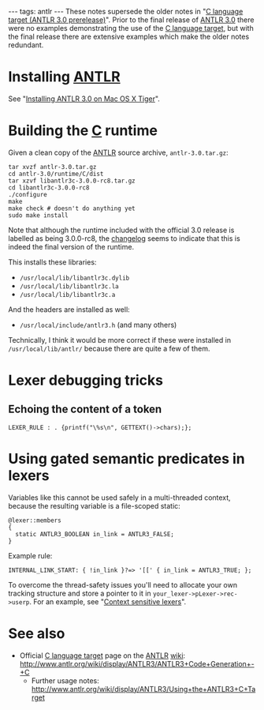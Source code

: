 ---
tags: antlr
---
These notes supersede the older notes in "[[C language target (ANTLR 3.0 prerelease)]]". Prior to the final release of [[ANTLR 3.0]] there were no examples demonstrating the use of the [[C language target]], but with the final release there are extensive examples which make the older notes redundant.

= Installing [[ANTLR]] =

See "[[Installing ANTLR 3.0 on Mac OS X Tiger]]".

= Building the [[C]] runtime =

Given a clean copy of the [[ANTLR]] source archive, <tt>antlr-3.0.tar.gz</tt>:

<pre>tar xvzf antlr-3.0.tar.gz 
cd antlr-3.0/runtime/C/dist
tar xzvf libantlr3c-3.0.0-rc8.tar.gz 
cd libantlr3c-3.0.0-rc8
./configure
make
make check # doesn't do anything yet
sudo make install</pre>

Note that although the runtime included with the official 3.0 release is labelled as being 3.0.0-rc8, the [http://fisheye2.cenqua.com/changelog/antlr/runtime/C/dist?cs=3721 changelog] seems to indicate that this is indeed the final version of the runtime.

This installs these libraries:

* <tt>/usr/local/lib/libantlr3c.dylib</tt>
* <tt>/usr/local/lib/libantlr3c.la</tt>
* <tt>/usr/local/lib/libantlr3c.a</tt>

And the headers are installed as well:

* <tt>/usr/local/include/antlr3.h</tt> (and many others)

Technically, I think it would be more correct if these were installed in <tt>/usr/local/lib/antlr/</tt> because there are quite a few of them.

= Lexer debugging tricks =

== Echoing the content of a token ==

<pre>LEXER_RULE : . {printf("\%s\n", GETTEXT()->chars);};</pre>

= Using gated semantic predicates in lexers =

Variables like this cannot be used safely in a multi-threaded context, because the resulting variable is a file-scoped static:

<pre>@lexer::members
{
  static ANTLR3_BOOLEAN in_link = ANTLR3_FALSE;
}</pre>

Example rule:

<pre>INTERNAL_LINK_START: { !in_link }?=> '[[' { in_link = ANTLR3_TRUE; };</pre>

To overcome the thread-safety issues you'll need to allocate your own tracking structure and store a pointer to it in <tt>your_lexer->pLexer->rec->userp</tt>. For an example, see "[[Context sensitive lexers]]".

= See also =

* Official [[C language target]] page on the [[ANTLR]] [[wiki]]: http://www.antlr.org/wiki/display/ANTLR3/ANTLR3+Code+Generation+-+C
** Further usage notes: http://www.antlr.org/wiki/display/ANTLR3/Using+the+ANTLR3+C+Target
